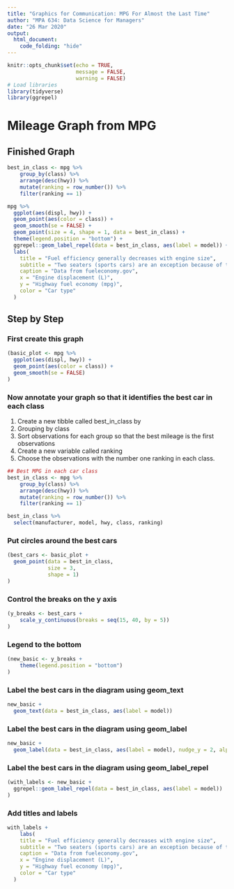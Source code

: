 ```yaml
---
title: "Graphics for Communication: MPG For Almost the Last Time"
author: "MPA 634: Data Science for Managers"
date: "26 Mar 2020"
output: 
  html_document:
    code_folding: "hide"
---
```


```r
knitr::opts_chunk$set(echo = TRUE,
                      message = FALSE,
                      warning = FALSE)
# Load libraries
library(tidyverse)
library(ggrepel)
```  

# Mileage Graph from MPG

## Finished Graph

```r
best_in_class <- mpg %>%
    group_by(class) %>%
    arrange(desc(hwy)) %>%
    mutate(ranking = row_number()) %>%
    filter(ranking == 1)

mpg %>%
  ggplot(aes(displ, hwy)) +
  geom_point(aes(color = class)) +
  geom_smooth(se = FALSE) +
  geom_point(size = 4, shape = 1, data = best_in_class) +
  theme(legend.position = "bottom") +
  ggrepel::geom_label_repel(data = best_in_class, aes(label = model)) +
  labs(
    title = "Fuel efficiency generally decreases with engine size",
    subtitle = "Two seaters (sports cars) are an exception because of their light weight",
    caption = "Data from fueleconomy.gov",
    x = "Engine displacement (L)",
    y = "Highway fuel economy (mpg)",
    color = "Car type"
  ) 
```

## Step by Step

### First create this graph

```r
(basic_plot <- mpg %>%
  ggplot(aes(displ, hwy)) +
  geom_point(aes(color = class)) +
  geom_smooth(se = FALSE)
)
```

### Now annotate your graph so that it identifies the best car in each class

1.  Create a new tibble called best_in_class by
2.  Grouping by class
3.  Sort observations for each group so that the best mileage is the first observations
4.  Create a new variable called ranking
5.  Choose the observations with the number one ranking in each class.  


```r
## Best MPG in each car class
best_in_class <- mpg %>%
    group_by(class) %>%
    arrange(desc(hwy)) %>%
    mutate(ranking = row_number()) %>%
    filter(ranking == 1)

best_in_class %>% 
  select(manufacturer, model, hwy, class, ranking)
```

### Put circles around the best cars  

```r
(best_cars <- basic_plot +
  geom_point(data = best_in_class,
             size = 3,
             shape = 1)
)
```

### Control the breaks on the y axis

```r
(y_breaks <- best_cars +
    scale_y_continuous(breaks = seq(15, 40, by = 5))
)
```  

### Legend to the bottom

```r
(new_basic <- y_breaks +
    theme(legend.position = "bottom")
)
```

### Label the best cars in the diagram using geom_text  

```r
new_basic +
  geom_text(data = best_in_class, aes(label = model))
```

### Label the best cars in the diagram using geom_label  
```r
new_basic +
  geom_label(data = best_in_class, aes(label = model), nudge_y = 2, alpha = 0.5)
```

### Label the best cars in the diagram using geom_label_repel
```r
(with_labels <- new_basic +
  ggrepel::geom_label_repel(data = best_in_class, aes(label = model))
)
```

### Add titles and labels

```r
with_labels +
    labs(
    title = "Fuel efficiency generally decreases with engine size",
    subtitle = "Two seaters (sports cars) are an exception because of their light weight",
    caption = "Data from fueleconomy.gov",
    x = "Engine displacement (L)",
    y = "Highway fuel economy (mpg)",
    color = "Car type"
  ) 
```

